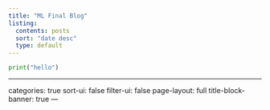 ---
title: "ML Final Blog"
listing:
  contents: posts
  sort: "date desc"
  type: default
---

```{python}
print("hello")
```

------------------------------------------------------------------------

categories: true sort-ui: false filter-ui: false page-layout: full title-block-banner: true ---
